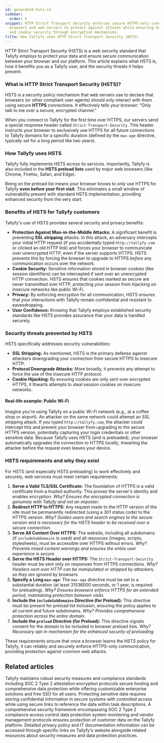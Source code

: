 ```yaml
---
id: generated-hsts-id
sidebar:
  order: 5
snippet: HTTP Strict Transport Security enforces secure HTTPS-only connections between
  browsers and web servers to protect against attacks while ensuring data privacy
  and cookie security through encryption mechanisms.
title: How Tallyfy uses HTTP Strict Transport Security (HSTS)
---
```


HTTP Strict Transport Security (HSTS) is a web security standard that Tallyfy employs to protect your data and ensure secure communication between your browser and our platform. This article explains what HSTS is, how it benefits you as a Tallyfy user, and the security threats it helps prevent.

### What is HTTP Strict Transport Security (HSTS)?

HSTS is a security policy mechanism that web servers use to declare that browsers (or other compliant user agents) should only interact with them using secure **HTTPS** connections. It effectively tells your browser: "Only talk to me over a secure, encrypted channel."

When you connect to Tallyfy for the first time over HTTPS, our servers send a special response header called `Strict-Transport-Security`. This header instructs your browser to exclusively use HTTPS for all future connections to Tallyfy domains for a specific duration (defined by the `max-age` directive, typically set for a long period like two years).

### How Tallyfy uses HSTS

Tallyfy fully implements HSTS across its services. Importantly, Tallyfy is also included in the **HSTS preload lists** used by major web browsers (like Chrome, Firefox, Safari, and Edge).

Being on the preload list means your browser knows to *only* use HTTPS for Tallyfy **even before your first visit**. This eliminates a small window of vulnerability present with standard HSTS implementation, providing enhanced security from the very start.

### Benefits of HSTS for Tallyfy customers

Tallyfy's use of HSTS provides several security and privacy benefits:

*   **Protection Against Man-in-the-Middle Attacks:** A significant benefit is preventing **SSL stripping** attacks. In this attack, an adversary intercepts your initial HTTP request (if you accidentally typed `http://tallyfy.com` or clicked an old HTTP link) and forces your browser to communicate over unencrypted HTTP, even if the server supports HTTPS. HSTS prevents this by forcing the browser to upgrade to HTTPS *before* any communication occurs over the network.
*   **Cookie Security:** Sensitive information stored in browser cookies (like session identifiers) can be intercepted if sent over an unencrypted HTTP connection. HSTS ensures that cookies marked as secure are never transmitted over HTTP, protecting your session from hijacking on insecure networks like public Wi-Fi.
*   **Privacy:** By enforcing encryption for all communication, HSTS ensures that your interactions with Tallyfy remain confidential and resistant to eavesdropping.
*   **User Confidence:** Knowing that Tallyfy employs established security standards like HSTS provides assurance that your data is handled securely.

### Security threats prevented by HSTS

HSTS specifically addresses security vulnerabilities:

*   **SSL Stripping:** As mentioned, HSTS is the primary defense against attackers downgrading your connection from secure HTTPS to insecure HTTP.
*   **Protocol Downgrade Attacks:** More broadly, it prevents any attempt to force the use of the insecure HTTP protocol.
*   **Cookie Hijacking:** By ensuring cookies are only sent over encrypted HTTPS, it thwarts attempts to steal session cookies on insecure networks.

#### Real-life example: Public Wi-Fi

Imagine you're using Tallyfy on a public Wi-Fi network (e.g., at a coffee shop or airport). An attacker on the same network could attempt an SSL stripping attack. If you typed `http://tallyfy.com`, the attacker could intercept this and prevent your browser from upgrading to the secure HTTPS version, potentially capturing your login credentials or other sensitive data. Because Tallyfy uses HSTS (and is preloaded), your browser automatically upgrades the connection to HTTPS *locally*, thwarting the attacker before the request even leaves your device.

### HSTS requirements and why they exist

For HSTS (and especially HSTS preloading) to work effectively and securely, web services must meet certain requirements:

1.  **Serve a Valid TLS/SSL Certificate:** The foundation of HTTPS is a valid certificate from a trusted authority. This proves the server's identity and enables encryption. *Why? Ensures the encrypted connection is genuinely with Tallyfy and not an imposter.*
2.  **Redirect HTTP to HTTPS:** Any request made to the HTTP version of the site must be permanently redirected (using a 301 status code) to the HTTPS version. *Why? Guides users and search engines to the secure version and is necessary for the HSTS header to be received over a secure connection.*
3.  **Serve All Content Over HTTPS:** The website, including all subdomains (if `includeSubDomains` is used) and all resources (images, scripts, stylesheets), must be accessible over HTTPS without errors. *Why? Prevents mixed content warnings and ensures the entire user experience is secure.*
4.  **Serve the HSTS Header over HTTPS:** The `Strict-Transport-Security` header must be sent only on responses from HTTPS connections. *Why? Headers sent over HTTP can be manipulated or stripped by attackers, so they are ignored by browsers.*
5.  **Specify a Long `max-age`:** The `max-age` directive must be set to a substantial duration (at least 31536000 seconds, or 1 year, is required for preloading). *Why? Ensures browsers enforce HTTPS for an extended period, maintaining protection between visits.*
6.  **Include the `includeSubDomains` Directive (for Preload):** This directive must be present for preload list inclusion, ensuring the policy applies to all current and future subdomains. *Why? Provides comprehensive protection across the entire domain.*
7.  **Include the `preload` Directive (for Preload):** This directive signals consent for the domain to be included in browser preload lists. *Why? Necessary opt-in mechanism for the enhanced security of preloading.*

These requirements ensure that once a browser learns the HSTS policy for Tallyfy, it can reliably and securely enforce HTTPS-only communication, providing protection against common web attacks.


## Related articles
<CardGrid>
<LinkTitleCard header="<b>Miscellaneous > Terms & legals</b>" href="/products/pro/miscellaneous/terms-legals/" > Tallyfy maintains robust security measures and compliance standards including SOC 2 Type 2 attestation encryption protocols secure hosting and comprehensive data protection while offering customizable enterprise solutions and free SSO for all users. </LinkTitleCard>
<LinkTitleCard header="<b>Tracking And Tasks > Protect sensitive data</b>" href="/products/pro/tracking-and-tasks/how-can-i-protect-sensitive-data-in-tallyfy/" > Protecting sensitive data requires storing confidential information in secure systems with controlled access while using secure links to reference the data within task descriptions. </LinkTitleCard>
<LinkTitleCard header="<b>Pro > Compliance</b>" href="/products/pro/compliance/" > A comprehensive security framework encompassing SOC 2 Type 2 compliance access control data protection system monitoring and vendor management protocols ensures protection of customer data on the Tallyfy platform. </LinkTitleCard>
<LinkTitleCard header="<b>Terms Legals > Tallyfy's privacy policy</b>" href="/products/pro/miscellaneous/terms-legals/where-can-i-find-tallyfys-privacy-policy/" > Detailed privacy policy and IT documentation information can be accessed through specific links on Tallyfy's website alongside related resources about security measures and data protection practices. </LinkTitleCard>
</CardGrid>